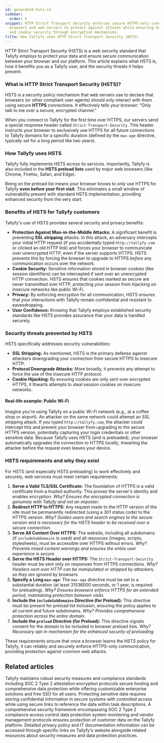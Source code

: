 ```yaml
---
id: generated-hsts-id
sidebar:
  order: 5
snippet: HTTP Strict Transport Security enforces secure HTTPS-only connections between
  browsers and web servers to protect against attacks while ensuring data privacy
  and cookie security through encryption mechanisms.
title: How Tallyfy uses HTTP Strict Transport Security (HSTS)
---
```


HTTP Strict Transport Security (HSTS) is a web security standard that Tallyfy employs to protect your data and ensure secure communication between your browser and our platform. This article explains what HSTS is, how it benefits you as a Tallyfy user, and the security threats it helps prevent.

### What is HTTP Strict Transport Security (HSTS)?

HSTS is a security policy mechanism that web servers use to declare that browsers (or other compliant user agents) should only interact with them using secure **HTTPS** connections. It effectively tells your browser: "Only talk to me over a secure, encrypted channel."

When you connect to Tallyfy for the first time over HTTPS, our servers send a special response header called `Strict-Transport-Security`. This header instructs your browser to exclusively use HTTPS for all future connections to Tallyfy domains for a specific duration (defined by the `max-age` directive, typically set for a long period like two years).

### How Tallyfy uses HSTS

Tallyfy fully implements HSTS across its services. Importantly, Tallyfy is also included in the **HSTS preload lists** used by major web browsers (like Chrome, Firefox, Safari, and Edge).

Being on the preload list means your browser knows to *only* use HTTPS for Tallyfy **even before your first visit**. This eliminates a small window of vulnerability present with standard HSTS implementation, providing enhanced security from the very start.

### Benefits of HSTS for Tallyfy customers

Tallyfy's use of HSTS provides several security and privacy benefits:

*   **Protection Against Man-in-the-Middle Attacks:** A significant benefit is preventing **SSL stripping** attacks. In this attack, an adversary intercepts your initial HTTP request (if you accidentally typed `http://tallyfy.com` or clicked an old HTTP link) and forces your browser to communicate over unencrypted HTTP, even if the server supports HTTPS. HSTS prevents this by forcing the browser to upgrade to HTTPS *before* any communication occurs over the network.
*   **Cookie Security:** Sensitive information stored in browser cookies (like session identifiers) can be intercepted if sent over an unencrypted HTTP connection. HSTS ensures that cookies marked as secure are never transmitted over HTTP, protecting your session from hijacking on insecure networks like public Wi-Fi.
*   **Privacy:** By enforcing encryption for all communication, HSTS ensures that your interactions with Tallyfy remain confidential and resistant to eavesdropping.
*   **User Confidence:** Knowing that Tallyfy employs established security standards like HSTS provides assurance that your data is handled securely.

### Security threats prevented by HSTS

HSTS specifically addresses security vulnerabilities:

*   **SSL Stripping:** As mentioned, HSTS is the primary defense against attackers downgrading your connection from secure HTTPS to insecure HTTP.
*   **Protocol Downgrade Attacks:** More broadly, it prevents any attempt to force the use of the insecure HTTP protocol.
*   **Cookie Hijacking:** By ensuring cookies are only sent over encrypted HTTPS, it thwarts attempts to steal session cookies on insecure networks.

#### Real-life example: Public Wi-Fi

Imagine you're using Tallyfy on a public Wi-Fi network (e.g., at a coffee shop or airport). An attacker on the same network could attempt an SSL stripping attack. If you typed `http://tallyfy.com`, the attacker could intercept this and prevent your browser from upgrading to the secure HTTPS version, potentially capturing your login credentials or other sensitive data. Because Tallyfy uses HSTS (and is preloaded), your browser automatically upgrades the connection to HTTPS *locally*, thwarting the attacker before the request even leaves your device.

### HSTS requirements and why they exist

For HSTS (and especially HSTS preloading) to work effectively and securely, web services must meet certain requirements:

1.  **Serve a Valid TLS/SSL Certificate:** The foundation of HTTPS is a valid certificate from a trusted authority. This proves the server's identity and enables encryption. *Why? Ensures the encrypted connection is genuinely with Tallyfy and not an imposter.*
2.  **Redirect HTTP to HTTPS:** Any request made to the HTTP version of the site must be permanently redirected (using a 301 status code) to the HTTPS version. *Why? Guides users and search engines to the secure version and is necessary for the HSTS header to be received over a secure connection.*
3.  **Serve All Content Over HTTPS:** The website, including all subdomains (if `includeSubDomains` is used) and all resources (images, scripts, stylesheets), must be accessible over HTTPS without errors. *Why? Prevents mixed content warnings and ensures the entire user experience is secure.*
4.  **Serve the HSTS Header over HTTPS:** The `Strict-Transport-Security` header must be sent only on responses from HTTPS connections. *Why? Headers sent over HTTP can be manipulated or stripped by attackers, so they are ignored by browsers.*
5.  **Specify a Long `max-age`:** The `max-age` directive must be set to a substantial duration (at least 31536000 seconds, or 1 year, is required for preloading). *Why? Ensures browsers enforce HTTPS for an extended period, maintaining protection between visits.*
6.  **Include the `includeSubDomains` Directive (for Preload):** This directive must be present for preload list inclusion, ensuring the policy applies to all current and future subdomains. *Why? Provides comprehensive protection across the entire domain.*
7.  **Include the `preload` Directive (for Preload):** This directive signals consent for the domain to be included in browser preload lists. *Why? Necessary opt-in mechanism for the enhanced security of preloading.*

These requirements ensure that once a browser learns the HSTS policy for Tallyfy, it can reliably and securely enforce HTTPS-only communication, providing protection against common web attacks.


## Related articles
<CardGrid>
<LinkTitleCard header="<b>Miscellaneous > Terms & legals</b>" href="/products/pro/miscellaneous/terms-legals/" > Tallyfy maintains robust security measures and compliance standards including SOC 2 Type 2 attestation encryption protocols secure hosting and comprehensive data protection while offering customizable enterprise solutions and free SSO for all users. </LinkTitleCard>
<LinkTitleCard header="<b>Tracking And Tasks > Protect sensitive data</b>" href="/products/pro/tracking-and-tasks/how-can-i-protect-sensitive-data-in-tallyfy/" > Protecting sensitive data requires storing confidential information in secure systems with controlled access while using secure links to reference the data within task descriptions. </LinkTitleCard>
<LinkTitleCard header="<b>Pro > Compliance</b>" href="/products/pro/compliance/" > A comprehensive security framework encompassing SOC 2 Type 2 compliance access control data protection system monitoring and vendor management protocols ensures protection of customer data on the Tallyfy platform. </LinkTitleCard>
<LinkTitleCard header="<b>Terms Legals > Tallyfy's privacy policy</b>" href="/products/pro/miscellaneous/terms-legals/where-can-i-find-tallyfys-privacy-policy/" > Detailed privacy policy and IT documentation information can be accessed through specific links on Tallyfy's website alongside related resources about security measures and data protection practices. </LinkTitleCard>
</CardGrid>